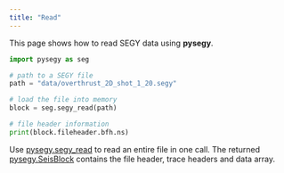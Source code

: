 ```yaml
---
title: "Read"
---
```


This page shows how to read SEGY data using **pysegy**.

```python
import pysegy as seg

# path to a SEGY file
path = "data/overthrust_2D_shot_1_20.segy"

# load the file into memory
block = seg.segy_read(path)

# file header information
print(block.fileheader.bfh.ns)
```

Use [pysegy.segy_read](reference/pysegy.qmd#segy_read) to read an entire
file in one call. The returned
[pysegy.SeisBlock](reference/pysegy.qmd#SeisBlock) contains the file
header, trace headers and data array.
